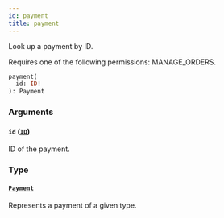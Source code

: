 ```yaml
---
id: payment
title: payment
---
```


Look up a payment by ID.

Requires one of the following permissions: MANAGE_ORDERS.

```graphql
payment(
  id: ID!
): Payment
```

### Arguments

#### `id` ([`ID`](../../../developer/api-reference/scalars/id))

ID of the payment.

### Type

#### [`Payment`](../../../developer/api-reference/objects/payment)

Represents a payment of a given type.
